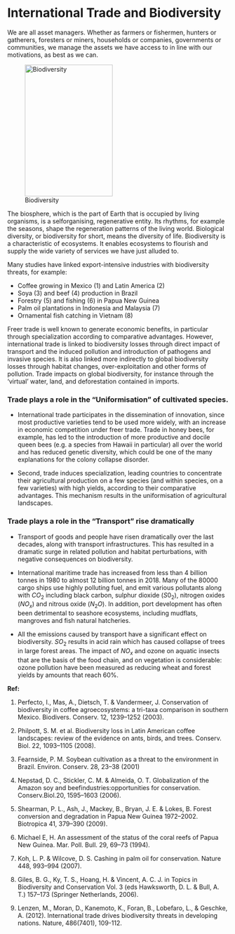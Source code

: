 # International Trade and Biodiversity

We are all asset managers. Whether as farmers or fishermen, hunters or gatherers, foresters or miners, households or companies, governments or communities, we manage the assets we have access to in line with our motivations, as best as we can. 

![Biodiversity](figures/L15/L15_1.jpeg){width="200" height="300"}

The biosphere, which is the part of Earth that is occupied by living organisms, is a selforganising, regenerative entity. Its rhythms, for example the seasons, shape the regeneration patterns of the living world. Biological diversity, or biodiversity for short, means the diversity of life. Biodiversity is a characteristic of ecosystems. It enables ecosystems to flourish and supply the wide variety of services we have just alluded to.

Many studies have linked export-intensive industries with biodiversity
threats, for example:

- Coffee growing in Mexico (1) and Latin America (2)
- Soya (3) and beef (4) production in Brazil
- Forestry (5) and fishing (6) in Papua New Guinea 
- Palm oil plantations in Indonesia and Malaysia (7)
- Ornamental fish catching in Vietnam (8)

Freer trade is well known to generate economic benefits, in particular through specialization according to comparative advantages. However, international trade is linked to biodiversity losses through direct impact of transport and the induced pollution and introduction of pathogens and invasive species. It is also linked more indirectly to global biodiversity losses through habitat changes, over-exploitation and other forms of pollution. Trade impacts on global biodiversity, for instance through the ‘virtual’ water, land, and deforestation contained in imports.

### Trade plays a role in the "Uniformisation" of cultivated species. 

- International trade participates in the dissemination of innovation, since most productive varieties tend to be used more widely, with an increase in economic
competition under freer trade. Trade in honey bees, for example, has led to the introduction of more productive and docile queen bees (e.g. a species from Hawaii in particular) all over the world and has reduced genetic diversity, which could be one of the many explanations for the colony collapse disorder.

- Second, trade induces specialization, leading countries to concentrate their agricultural production on a few species (and within species, on a few varieties) with high yields, according to their comparative advantages. This mechanism results in the uniformisation of agricultural landscapes. 

### Trade plays a role in the "Transport" rise dramatically

- Transport of goods and people have risen dramatically over the last decades, along with transport infrastructures. This has resulted in a dramatic surge in related pollution and habitat perturbations, with negative consequences on biodiversity.

- International maritime trade has increased from less than 4 billion tonnes in 1980 to almost 12 billion tonnes in 2018. Many of the 80000 cargo ships use highly polluting fuel, and emit various pollutants along with $CO_2$ including black carbon, sulphur dioxide ($S0_2$), nitrogen oxides ($NO_x$) and nitrous oxide ($N_2O$). In
addition, port development has often been detrimental to seashore ecosystems, including mudflats, mangroves and fish natural hatcheries.

- All the emissions caused by transport have a significant effect on biodiversity.  $SO_2$ results in acid rain which has caused collapse of trees in large forest areas. The impact of $NO_x$ and ozone on aquatic insects that are the basis of the food chain, and on vegetation is considerable: ozone pollution have been measured as reducing wheat and forest yields by amounts that reach 60%.

**Ref:** 

1. Perfecto, I., Mas, A., Dietsch, T. & Vandermeer, J. Conservation of biodiversity in coffee agroecosystems: a tri-taxa comparison in southern Mexico. Biodivers.
Conserv. 12, 1239–1252 (2003).

2. Philpott, S. M. et al. Biodiversity loss in Latin American coffee landscapes: review of the evidence on ants, birds, and trees. Conserv. Biol. 22, 1093–1105 (2008).

3. Fearnside, P. M. Soybean cultivation as a threat to the environment in Brazil.
Environ. Conserv. 28, 23–38 (2001)

4. Nepstad, D. C., Stickler, C. M. & Almeida, O. T. Globalization of the Amazon soy and beefindustries:opportunities for conservation. Conserv.Biol.20, 1595–1603 (2006).

5. Shearman, P. L., Ash, J., Mackey, B., Bryan, J. E. & Lokes, B. Forest conversion and degradation in Papua New Guinea 1972–2002. Biotropica 41, 379–390 (2009).

6. Michael E, H. An assessment of the status of the coral reefs of Papua New Guinea. Mar. Poll. Bull. 29, 69–73 (1994).

7. Koh, L. P. & Wilcove, D. S. Cashing in palm oil for conservation. Nature 448,
993–994 (2007).

8. Giles, B. G., Ky, T. S., Hoang, H. & Vincent, A. C. J. in Topics in Biodiversity and Conservation Vol. 3 (eds Hawksworth, D. L. & Bull, A. T.) 157–173 (Springer
Netherlands, 2006).

9. Lenzen, M., Moran, D., Kanemoto, K., Foran, B., Lobefaro, L., & Geschke, A. (2012). International trade drives biodiversity threats in developing nations. Nature, 486(7401), 109-112.

